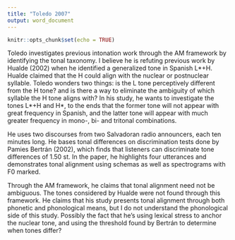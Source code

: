 ```yaml
---
title: "Toledo 2007"
output: word_document
---
```


```r
knitr::opts_chunk$set(echo = TRUE)
```

Toledo investigates previous intonation work through the AM framework by identifying the tonal taxonomy. I believe he is refuting previous work by Hualde (2002) when he identified a generalized tone in Spanish L\*+H. Hualde claimed that the H could align with the nuclear or postnuclear syllable. Toledo wonders two things: is the L tone perceptively different from the H tone? and is there a way to eliminate the ambiguity of which syllable the H tone aligns with? In his study, he wants to investigate the tones L\*+H and H\*, to the ends that the former tone will not appear with great frequency in Spanish, and the latter tone will appear with much greater frequency in mono-, bi- and tritonal combinations.

He uses two discourses from two Salvadoran radio announcers, each ten minutes long. He bases tonal differences on discrimination tests done by Pamies Bertrán (2002), which finds that listeners can discriminate tone differences of 1.50 st. In the paper, he highlights four utterances and demonstrates tonal alignment using schemas as well as spectrograms with F0 marked.

Through the AM framework, he claims that tonal alignment need not be ambiguous. The tones considered by Hualde were not found through this framework. He claims that his study presents tonal alignment through both phonetic and phonological means, but I do not understand the phonological side of this study. Possibly the fact that he’s using lexical stress to anchor the nuclear tone, and using the threshold found by Bertrán to determine when tones differ?
